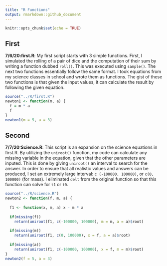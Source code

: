 ```yaml
---
title: "R Functions"
output: rmarkdown::github_document
---
```


```r
knitr::opts_chunk$set(echo = TRUE)

```

## First

**7/6/20:first.R**: My first script starts with 3 simple functions. First, I simulated the rolling of a pair of dice and the computation of their sum by writing a function dubbed `roll()`. This was executed using `sample()`. The next two functions essentially follow the same format. I took equations from my science classes in school and wrote them as functions. The gist of these two functions is that given the input values, it can calculate the result by following the given equation.
```r
source("../R/first.R")
newton1 <- function(m, a) {
  f = m * a 
  f
}
newton1(m = 5, a = 3)
```

## Second

**7/7/20:Science.R**: This script is an expansion on the science equations in first.R. By utilizing the `uniroot()` function, my code can calculate any missing variable in the equation, given that the other parameters are inputed. This is done by giving `uniroot()` an interval to search for the answer. In order to ensure that all realistic values and answers can be produced, I set an extremely large interval: `c (-100000, 100000)`, or `c(0, 100000)` (for mass). I eliminated `delt` from the original function so that this function can solve for `t1` or `t0`.
```r
source("../R/science.R")
newton2 <- function(f, m, a) {
  
  f1 <- function(x, m, a) x - m * a
  
  if(missing(f)) 
    return(uniroot(f1, c(-100000, 100000), m = m, a = a)$root)
  
  if(missing(m)) 
    return(uniroot(f1, c(0, 100000), x = f, a = a)$root)
  
  if(missing(a)) 
    return(uniroot(f1, c(-100000, 100000), x = f, m = m)$root)
}
newton2(f = 5, a = 3)
```